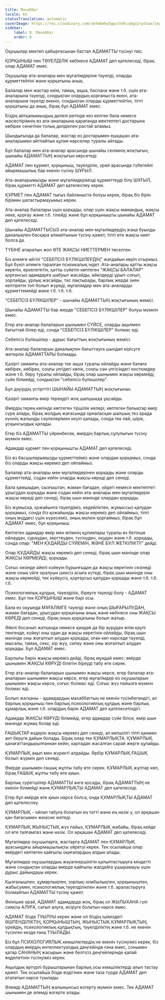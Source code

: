 ```yaml
---
title: Махаббат
locale: kk
statusTranslation: automatic
coverImage: https://res.cloudinary.com/xmfm6mhw3gwctndtcubgx2rptnae/image/upload/v1740337243/small_cover_educacion_fundamental_a051170f1c.webp
sidebar:
    label: 8. Махаббат
    order: 8
---
```

Оқушылар мектеп қабырғасынан бастап АДАМАТТЫ түсінуі тиіс.

ҚОРҚЫНЫШ пен ТӘУЕЛДІЛІК көбінесе АДАМАТ деп қателеседі, бірақ олар АДАМАТ емес.

Оқушылар ата-аналары мен мұғалімдеріне тәуелді, оларды құрметтейтіні және қорқатыны анық.

Балалар мен жастар киім, тамақ, ақша, баспана және т.б. үшін ата-аналарына тәуелді, сондықтан олардың қорғаныста екені, ата-аналарына тәуелді екенін, сондықтан оларды құрметтейтіні, тіпті қорқатыны да анық, бірақ бұл АДАМАТ емес.

Біздің айтқанымыздың дәлелі ретінде кез келген бала немесе жасөспірімнің өз ата-аналарына қарағанда мектептегі достарына көбірек сенетінін толық дәлдікпен растай аламыз.

Шындығында да балалар, жастар өз достарымен ешқашан ата-аналарымен айтпайтын құпия нәрселер туралы айтады.

Бұл балалар мен ата-аналар арасында шынайы сенімнің жоқтығын, шынайы АДАМАТТЫҢ жоқтығын көрсетеді.

АДАМАТ пен құрмет, қорқыныш, тәуелділік, үрей арасында түбегейлі айырмашылық бар екенін түсіну ШҰҒЫЛ.

Ата-аналарымызды және мұғалімдерімізді құрметтеуді білу ШҰҒЫЛ, бірақ құрметті АДАМАТ деп қателеспеу керек.

ҚҰРМЕТ пен АДАМАТ тығыз байланыста болуы керек, бірақ біз бірін бірімен шатастырмауымыз керек.

Ата-аналар балалары үшін қорқады, олар үшін жақсы мамандық, жақсы неке, қорғау және т.б. тілейді және бұл қорқынышты шынайы АДАМАТ деп қателеседі.

Шынайы АДАМАТТЫСЫЗ ата-аналар мен мұғалімдердің жаңа буынды даналықпен басқара алмайтынын түсіну қажет, тіпті өте жақсы ниет болса да.

ТҮБІНЕ апаратын жол ӨТЕ ЖАҚСЫ НИЕТТЕРМЕН төселген.

Біз әлемге әйгілі "СЕБЕПСІЗ БҮЛІКШІЛЕРДІҢ" жағдайын көріп отырмыз. Бұл бүкіл әлемге таралған психикалық індет. Ата-аналары қатты жақсы көретін, еркелететін, қатты сүйетін көптеген "ЖАҚСЫ БАЛАЛАР" қорғансыз адамдарға шабуыл жасайды, әйелдерді ұрып-соғып, зорлайды, ұрлық жасайды, тас лақтырады, барлық жерде зиян келтіретін топ болып жүреді, мұғалімдер мен ата-аналарды құрметтемейді және т.б. т.б. т.б.

"СЕБЕПСІЗ БҮЛІКШІЛЕР" - шынайы АДАМАТТЫҢ жоқтығының жемісі.

Шынайы АДАМАТТЫ бар жерде "СЕБЕПСІЗ БҮЛІКШІЛЕР" болуы мүмкін емес.

Егер ата-аналар балаларын шынымен СҮЙСЕ, оларды ақылмен бағыттай білер еді, сонда "СЕБЕПСІЗ БҮЛІКШІЛЕР" болмас еді.

Себепсіз бүлікшілер - дұрыс бағыттың жоқтығының жемісі.

Ата-аналар балаларын даналықпен бағыттауға шындап кірісуге жетерлік АДАМАТТАРЫ болмады.

Қазіргі заманғы ата-аналар тек ақша туралы ойлайды және балаға көбірек, көбірек, соңғы үлгідегі көлік, соңғы сән үлгісіндегі костюмдер және т.б. беру туралы ойлайды, бірақ олар шынымен жақсы көрмейді, сүйе білмейді, сондықтан "себепсіз бүлікшілер".

Бұл дәуірдің үстірттігі ШЫНАЙЫ АДАМАТТЫҢ жоқтығынан.

Қазіргі заманғы өмір тереңдігі жоқ шалшыққа ұқсайды.

Өмірдің терең көлінде көптеген тіршілік иелері, көптеген балықтар өмір сүре алады, бірақ жолдың жағасында орналасқан шалшық тез арада күннің жалынды сәулелерімен кеуіп қалады, сонда тек лай, шірік, ұсқынсыздық қалады.

Егер біз АДАМАТТЫ үйренбесек, өмірдің барлық сұлулығын түсіну мүмкін емес.

Адамдар құрмет пен қорқынышты АДАМАТ деп қателеседі.

Біз өз басшыларымызды құрметтейміз және олардан қорқамыз, сонда біз оларды жақсы көреміз деп ойлаймыз.

Балалар ата-аналары мен мұғалімдерінен қорқады және оларды құрметтейді, содан кейін оларды жақсы көреді деп сенеді.

Бала қамшыдан, сызғыштан, жаман бағадан, үйдегі немесе мектептегі ұрысудан қорқады және содан кейін ата-аналары мен мұғалімдерін жақсы көреді деп сенеді, бірақ шын мәнінде олардан қорқады.

Біз жұмысқа, қожайынға тәуелдіміз, кедейліктен, жұмыссыз қалудан қорқамыз, сонда біз қожайынды жақсы көреміз деп ойлаймыз, тіпті оның мүддесі үшін күресеміз, оның мүлкін қорғаймыз, бірақ бұл АДАМАТ емес, бұл қорқыныш.

Көптеген адамдар өмір мен өлімнің құпиялары туралы өз бетінше ойлаудан, сұраудан, зерттеуден, түсінуден, оқудан және т.б. қорқады, сонда олар: "МЕН ҚҰДАЙДЫ СҮЙЕМІН, ЖӘНЕ БҰЛ ЖЕТКІЛІКТІ!" дейді.

Олар ҚҰДАЙДЫ жақсы көреміз деп сенеді, бірақ шын мәнінде олар ЖАҚСЫ КӨРМЕЙДІ, қорқады.

Соғыс кезінде әйелі күйеуін бұрынғыдан да жақсы көретінін сезінеді және оның үйге оралуын шексіз асыға күтеді, бірақ шын мәнінде оны жақсы көрмейді, тек күйеусіз, қорғаусыз қалудан қорқады және т.б. т.б. т.б.

Психологиялық құлдық, тәуелділік, біреуге тәуелді болу - АДАМАТ емес. Бұл тек ҚОРҚЫНЫШ және бәрі осы.

Бала өз оқуында МҰҒАЛІМГЕ тәуелді және оның ШЫҒАРЫЛУДАН, жаман бағадан, ұрысудан қорқатыны анық және көбінесе оны ЖАҚСЫ КӨРЕДІ деп сенеді, бірақ оның қорқатыны болып жатыр.

Әйелі босанып жатқанда немесе қандай да бір аурудан өлім қаупі төнгенде, күйеуі оны одан да жақсы көретінін ойлайды, бірақ шын мәнінде оны жоғалтып алудан қорқады, оған көп нәрседе тәуелді, мысалы, тамақ, секс, кір жуу, сипау және оны жоғалтып алудан қорқады. Бұл АДАМАТ емес.

Барлығы бәрін жақсы көреміз дейді, бірақ мұндай емес: өмірде шынымен ЖАҚСЫ КӨРУДІ білетін біреуді табу өте сирек.

Егер ата-аналар балаларын шынымен жақсы көрсе, егер балалар ата-аналарын шынымен жақсы көрсе, егер мұғалімдер өз оқушыларын шынымен жақсы көрсе, соғыс болмас еді. Соғыс жүз пайызға мүмкін болмас еді.

Болып жатқаны - адамдардың махаббаттың не екенін түсінбегендігі, ал барлық қорқыныш пен барлық психологиялық құлдық және барлық құмарлық және т.б. олардың бәрін АДАМАТ деп қателесетіндігі.

Адамдар ЖАҚСЫ КӨРУДІ білмейді, егер адамдар сүйе білсе, өмір шын мәнінде жұмақ болар еді.

ҒАШЫҚТАР өздерін жақсы көреміз деп сенеді, ал көпшілігі тіпті қанмен ант беруге дайын болады. Бірақ олар тек ҚҰМАРЛЫҚТА. ҚҰМАРЛЫҚ қанағаттандырылғаннан кейін, картадан жасалған сарай жерге құлайды.

ҚҰМАРЛЫҚ ақыл мен жүректі алдайды. Әрбір ҚҰМАРЛЫҚ ҒАШЫҚ болып жүрмін деп сенеді.

Өмірде шынымен ғашық жұпты табу өте сирек. ҚҰМАРЛЫҚ жұптар көп, бірақ ҒАШЫҚ жұпты табу өте қиын.

Барлық суретшілер АДАМАТТЫ әнге қосады, бірақ АДАМАТТЫҢ не екенін білмейді және ҚҰМАРЛЫҚТЫ АДАМАТ деп қателеседі.

Егер бұл өмірде өте қиын нәрсе болса, онда ҚҰМАРЛЫҚТЫ АДАМАТ деп қателеспеу.

ҚҰМАРЛЫҚ - ойлап табуға болатын ең тәтті және ең нәзік у, ол әрқашан қан бағасымен жеңіске жетеді.

ҚҰМАРЛЫҚ ЖЫНЫСТЫҚ жүз пайыз, ҚҰМАРЛЫҚ жабайы, бірақ кейде ол өте талғампаз және нәзік. Ол әрқашан АДАМАТ деп қателеседі.

Мұғалімдер оқушыларға, жастарға АДАМАТ пен ҚҰМАРЛЫҚ арасындағы айырмашылықты үйретуі керек. Тек осылайша олар өмірдегі көптеген қайғылы оқиғалардың алдын алады.

Мұғалімдер оқушылардың жауапкершілігін қалыптастыруға міндетті және сондықтан оларды өмірде қайғылы жағдайға ұшырамауы үшін дұрыс дайындауы керек.

Қызғанышпен, құмарлықпен, зорлық-зомбылықпен, қорқынышпен, жабысумен, психологиялық тәуелділікпен және т.б. араластыруға болмайтын АДАМАТТЫ түсіну қажет.

Өкінішке орай, АДАМАТ адамдарда жоқ, бірақ ол ЖЫЛЫХАНА гүлі сияқты АЛУҒА, сатып алуға, өсіруге болатын нәрсе емес.

АДАМАТ бізде ТУЫЛУЫ керек және ол біздің ішіміздегі ӨШПЕНДІЛІКТІҢ, ҚОРҚЫНЫШТЫҢ, ЖЫНЫСТЫҚ ҚҰМАРЛЫҚТЫҢ, үрейдің, психологиялық құлдықтың, тәуелділіктің және т.б. не екенін түсінген кезде ғана ТУЫЛАДЫ.

Біз бұл ПСИХОЛОГИЯЛЫҚ кемшіліктердің не екенін түсінуіміз керек, біз олардың өмірдің интеллектуалдық деңгейінде ғана емес, сонымен қатар САНАНЫҢ жасырын және белгісіз деңгейлерінде қалай өңделетінін түсінуіміз керек.

Ақылдың әртүрлі бұрыштарынан барлық осы кемшіліктерді алып тастау қажет. Тек осылайша бізде өздігінен және таза түрде АДАМАТ деп аталатын нәрсе туылады.

Әлемді АДАМАТТЫҢ жалынынсыз өзгерту мүмкін емес. Тек АДАМАТ шынымен де әлемді өзгерте алады.

